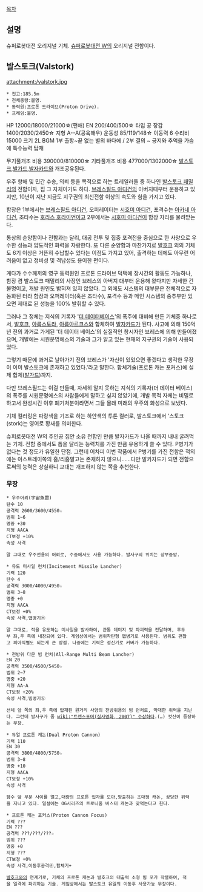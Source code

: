 [[목차]]

== 설명 ==
슈퍼로봇대전 오리지널 기체. [[슈퍼로봇대전 W]]의 오리지널 전함이다.

== 발스토크(Valstork) ==
attachment:/valstork.jpg
 * 전고:185.5m
 * 전체중량:불명.
 * 동력원:프로톤 드라이브(Proton Drive).
 * 프레임:불명.

HP 12000/18000/21000☆(편애)
EN 200/400/500☆
타입 공
장갑 1400/2030/2450☆
지형 A--A(공육해우)
운동성 85/119/148☆
이동력 6
수리비 15000
크기 2L
BGM 1부 출항~끝 없는 별의 바다에 / 2부 결의 ~ 긍지와 추억을 가슴에
특수능력 탑재 

무기풀개조 비용 390000/810000☆
기타풀개조 비용 477000/1302000☆
[[발스토크]],[[발가드]],[[발자카드]]와 개조공유된다.

우주 항해 및 민간 수송, 의뢰 등을 목적으로 하는 트레일러들 중 하나인 [[발스토크 패밀리]]의 전함이자, 집 그 자체이기도 하다. [[브레스필드 아디건]]의 아버지때부터 운용하고 있지만, 10년이 지난 지금도 지구권의 최신전함 이상의 속도와 힘을 가지고 있다. 

함장은 1부에서는 [[브레스필드 아디건]], 오퍼레이터는 [[시호미 아디건]], 포격수는 [[아카네 아디건]], 조타수는 [[호리스 호라이언]]이고 2부에서는 [[시호미 아디건]]이 함장 자리를 물려받는다. 

통상의 순양함이나 전함과는 달리, 대공 전투 및 집중 포격전을 중심으로 한 사양으로 우수한 성능과 압도적인 화력을 자랑한다. 또 다른 순양함과 마찬가지로 [[발호크]] 외의 기체도 6기 이상은 거뜬히 수납할수 있다는 이점도 가지고 있어, 출격하는 데에도 아무런 어려움이 없고 정비성 및 격납성도 용이한 편이다.

게다가 수수께끼의 영구 동력원인 프로톤 드라이브 덕택에 장시간의 활동도 가능하나, 함장 겸 발스토크 패밀리의 사장인 브레스의 아버지 대부터 운용해 왔다지만 자세한 건 불명이고, 개발 원인도 밝혀져 있지 않았다. 그 외에도 시스템의 대부분은 전체적으로 자동화된 터라 함장과 오퍼레이터(혹은 조타수), 포격수 등과 메인 시스템의 중추부만 있으면 제대로 된 성능을 100% 발휘할 수 있다.

그러나 그 정체는 지식의 기록자 '[[더 데이터베이스]]'의 폭주에 대비해 만든 기체중 하나로서, [[발호크]], [[아름스토라]], [[아름아르크스]]와 합체하여 [[발자카드]]가 된다. 사고에 의해 150억년 전의 과거로 가게된 '더 데이터 베이스'의 실질적인 창시자인 브레스에 의해 만들어졌으며, 개발에는 시원문명에스의 기술과 그가 알고 있는 현재의 지구권의 기술이 사용되었다.

그렇기 때문에 과거로 날아가기 전의 브레스가 '자신이 있었으면 좋겠다고 생각한 무장이 이미 발스토크에 존재하고 있었다.'라고 말한다. 합체기술(프로톤 캐논 포커스)에 실제 합체([[발가드]])까지.

다만 브레스필드는 이걸 만들때, 자세히 알지 못하는 지식의 기록자(더 데이터 베이스)의 폭주를 시원문명에스의 사람들에게 말하고 싶지 않았기에, 개발 목적 자체는 비밀로 하고서 완성시킨 이후 폐기처분이라면서 그들 몰래 미래의 우주의 화성으로 보냈다.

기체 컬러링은 파랑색을 기조로 하는 하얀색의 투톤 컬러로, 발스토크에서 '스토크(stork)는 영어로 황새를 의미한다.

슈퍼로봇대전 W의 주인공 집안 소유 전함인 만큼 발자카드가 나올 때까지 내내 굴려먹는 기체. 전함 중에서도 톱을 달리는 능력치를 가진 만큼 유용하게 쓸 수 있다. P병기가 없다는 것 정도가 유일한 단점. 그런데 어차피 이번 작품에서 P병기를 가진 전함은 적외에는 아스트레이쪽의 홈/리홈말고는 존재하지 않으니......다만 발카자드가 되면 전함으로써의 능력은 상실하니 교대는 개조하지 않는 쪽을 추천한다.

=== 무장 ===
 * 우주어뢰(宇宙魚雷) 
 탄수 10
 공격력 2600/3600/4550☆
 범위 1~6
 명중 +30
 지형 AACA
 CT보정 +10%
 속성 사격

 말 그대로 우주전용의 어뢰로, 수중에서도 사용 가능하다. 발사구의 위치는 상부중앙.

 * 유도 미사일 런처(Incitement Missile Lancher)
 기력 120
 탄수 4
 공격력 3000/4000/4950☆
 범위 3~8
 명중 +0
 지형 AACA
 CT보정 +0%
 속성 사격,맵병기ⓜ

 말 그대로, 적을 유도하는 미사일을 발사하여, 관통 데미지 및 파괴력을 전달하며, 후두부 좌,우 측에 내장되어 있다. 게임상에서는 범위착탄형 맵병기로 사용된다. 범위도 괜찮고 피아식별도 되는게 큰 장점. 나중에는 기력은 정신기로 커버가 가능하다.

 * 전방위 다문 빔 런처(All-Range Multi Beam Lancher)
 EN 20
 공격력 3500/4500/5450☆
 범위 2~7
 명중 +20
 지형 AA-A
 CT보정 +20%
 속성 사격,빔병기ⓑ

 선체 앞 쪽의 좌,우 측에 탑재된 원거리 사양의 전방위용의 빔 런처로, 막대한 위력을 지닌다. 그런데 발사구가 좀 [[wiki:"트랜스포머(실사영화, 2007)" 수상하다]].(…) 컷신이 등장하는 무장.

 * 듀얼 프로톤 캐논(Dual Proton Cannon)
 기력 110
 EN 30
 공격력 3800/4800/5750☆
 범위 3~8
 명중 +10
 지형 AACA
 CT보정 +10%
 속성 사격

 함수 앞 부분 사이를 열고,대량의 프로톤 입자를 모아,방출하는 초대형 캐논, 상당한 위력을 지니고 있다. 일설에는 OG시리즈의 트로니움 버스터 캐논과 맞먹는다고 한다.

 * 프로톤 캐논 포커스(Proton Cannon Focus)
 기력 ???
 EN ???
 공격력 ???/???/???☆
 범위 ???
 명중 +0
 지형 ???
 CT보정 +0%
 속성 사격,이동후공격ⓟ,합체기+

 [[발호크]]와의 연계기로, 기체의 프로톤 캐논과 발호크의 대출력 소형 빔 포가 작렬하여, 적을 일격에 파괴하는 기술. 게임상에서는 발스토크 유일의 이동후 사용가능 무장이다.

